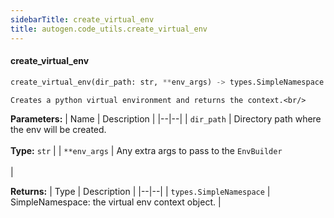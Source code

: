```yaml
---
sidebarTitle: create_virtual_env
title: autogen.code_utils.create_virtual_env
---
```


<code class="doc-symbol doc-symbol-heading doc-symbol-function"></code>
#### create_virtual_env

```python
create_virtual_env(dir_path: str, **env_args) -> types.SimpleNamespace
```

    Creates a python virtual environment and returns the context.<br/>

<b>Parameters:</b>
| Name | Description |
|--|--|
| `dir_path` | Directory path where the env will be created.<br/><br/>**Type:** `str` |
| `**env_args` | Any extra args to pass to the `EnvBuilder`<br/><br/> |

<b>Returns:</b>
| Type | Description |
|--|--|
| `types.SimpleNamespace` | SimpleNamespace: the virtual env context object. |

<br />